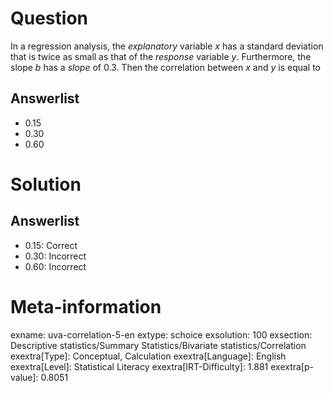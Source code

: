Question
========

In a regression analysis, the *explanatory* variable *x* has a standard deviation that is twice as small as that of the *response* variable *y*. Furthermore, the slope *b* has a *slope* of 0.3. Then the correlation between *x* and *y* is equal to

Answerlist
----------

* 0.15
* 0.30
* 0.60

Solution
========

Answerlist
----------

* 0.15: Correct
* 0.30: Incorrect
* 0.60: Incorrect

Meta-information
================
exname: uva-correlation-5-en
extype: schoice
exsolution: 100
exsection: Descriptive statistics/Summary Statistics/Bivariate statistics/Correlation
exextra[Type]: Conceptual, Calculation
exextra[Language]: English
exextra[Level]: Statistical Literacy
exextra[IRT-Difficulty]: 1.881
exextra[p-value]: 0.8051
